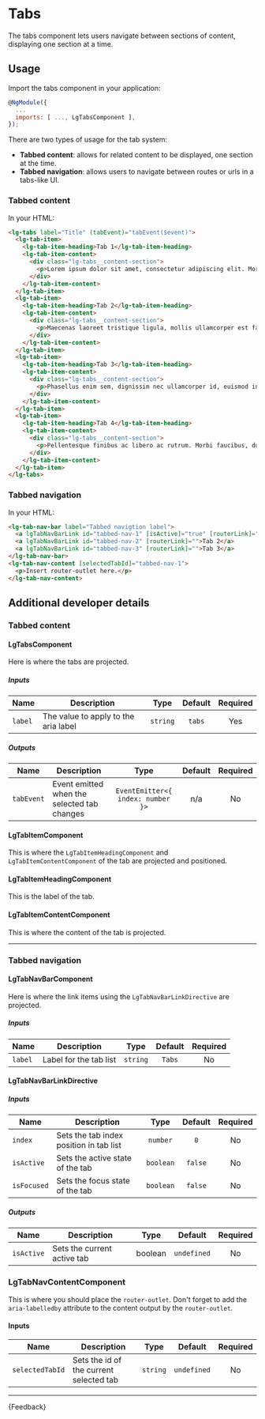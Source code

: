 
<Meta title="Components/Tabs/Guide" />

# Tabs

<p class="standfirst">The tabs component lets users navigate between sections of content, displaying one section at a time.</p>


## Usage

Import the tabs component in your application:

```js
@NgModule({
  ...
  imports: [ ..., LgTabsComponent ],
});
```

There are two types of usage for the tab system:

- **Tabbed content**: allows for related content to be displayed, one section at the time.
- **Tabbed navigation**: allows users to navigate between routes or urls in a tabs-like UI.


### Tabbed content

In your HTML:

```html
<lg-tabs label="Title" (tabEvent)="tabEvent($event)">
  <lg-tab-item>
    <lg-tab-item-heading>Tab 1</lg-tab-item-heading>
    <lg-tab-item-content>
      <div class="lg-tabs__content-section">
        <p>Lorem ipsum dolor sit amet, consectetur adipiscing elit. Morbi posuere nec leo nec hendrerit. Pellentesque eu lacinia tortor. Donec urna felis, dictum et faucibus et, interdum ut urna. Nam eleifend eleifend mi vel blandit. Morbi rutrum a odio in pharetra. Quisque vitae lacus efficitur, elementum mauris in, porta nisl. Praesent porttitor accumsan ante, sed efficitur nunc placerat in. Etiam non lorem leo. Aenean magna lacus, iaculis at velit non, congue commodo dui. Pellentesque tempus elementum tempor.</p>
      </div>
    </lg-tab-item-content>
  </lg-tab-item>
  <lg-tab-item>
    <lg-tab-item-heading>Tab 2</lg-tab-item-heading>
    <lg-tab-item-content>
      <div class="lg-tabs__content-section">
        <p>Maecenas laoreet tristique ligula, mollis ullamcorper est faucibus eget. Aenean quis placerat arcu. Sed efficitur odio nunc, id facilisis orci accumsan eget. Nunc feugiat elit eget imperdiet faucibus. Maecenas faucibus sit amet nisi a ultricies. Donec id scelerisque ante, eget tempus dui. Fusce semper ex eu lorem pellentesque tristique. Proin non augue quis orci lobortis rhoncus. Aliquam quis luctus ipsum. Maecenas vulputate porta mauris, id lacinia turpis feugiat sed. Aenean et commodo elit, a dignissim massa. Fusce facilisis laoreet orci quis vehicula. Curabitur eu lacus vitae libero laoreet hendrerit at quis magna.</p>
      </div>
    </lg-tab-item-content>
  </lg-tab-item>
  <lg-tab-item>
    <lg-tab-item-heading>Tab 3</lg-tab-item-heading>
    <lg-tab-item-content>
      <div class="lg-tabs__content-section">
        <p>Phasellus enim sem, dignissim nec ullamcorper id, euismod in magna. Sed at egestas urna. Donec at nibh eros. Pellentesque at nunc in elit egestas pellentesque a quis nunc. Praesent commodo risus in metus tincidunt pretium. Nulla vehicula sem lectus, ac eleifend velit pellentesque a. Proin et varius ante, nec venenatis nulla. Pellentesque pharetra risus lorem, et congue ligula interdum volutpat. Donec ut iaculis metus. Nunc rutrum vestibulum ex nec condimentum. Pellentesque nec volutpat quam. Etiam tortor arcu, eleifend ut ante id, ullamcorper tristique libero. Praesent imperdiet, orci in tincidunt aliquet, quam sapien convallis nunc, non maximus dui lacus sed lacus. Suspendisse ut tortor dui.</p>
      </div>
    </lg-tab-item-content>
  </lg-tab-item>
  <lg-tab-item>
    <lg-tab-item-heading>Tab 4</lg-tab-item-heading>
    <lg-tab-item-content>
      <div class="lg-tabs__content-section">
        <p>Pellentesque finibus ac libero ac rutrum. Morbi faucibus, dui et efficitur posuere, urna ipsum vehicula dui, in placerat risus felis et lectus. Vivamus imperdiet nulla nisi, eget varius mi cursus nec. Suspendisse quis risus eleifend, pretium lectus eget, condimentum leo. Aliquam faucibus at mi sit amet volutpat. Nunc nec orci sapien. Duis augue quam, bibendum in enim a, ultricies luctus mi. Aliquam eleifend magna est, eget sagittis massa malesuada quis. Maecenas mattis tortor sit amet mi sagittis, vitae aliquam dui rhoncus. Aenean sed erat eu ante ornare sollicitudin in et est.</p>
      </div>
    </lg-tab-item-content>
  </lg-tab-item>
</lg-tabs>
```


### Tabbed navigation

In your HTML:

```html
<lg-tab-nav-bar label="Tabbed navigtion label">
  <a lgTabNavBarLink id="tabbed-nav-1" [isActive]="true" [routerLink]="">Tab 1</a>
  <a lgTabNavBarLink id="tabbed-nav-2" [routerLink]="">Tab 2</a>
  <a lgTabNavBarLink id="tabbed-nav-3" [routerLink]="">Tab 3</a>
</lg-tab-nav-bar>
<lg-tab-nav-content [selectedTabId]="tabbed-nav-1">
  <p>Insert router-outlet here.</p>
</lg-tab-nav-content>
```

## Additional developer details

### Tabbed content

#### LgTabsComponent
Here is where the tabs are projected.

##### Inputs

| Name    | Description                          |   Type   | Default | Required |
|---------|--------------------------------------|:--------:|:-------:|:--------:|
| `label` | The value to apply to the aria label | `string` | `tabs`  |   Yes    |

##### Outputs

| Name       | Description                                 |               Type                | Default | Required |
|------------|---------------------------------------------|:---------------------------------:|:-------:|:--------:|
| `tabEvent` | Event emitted when the selected tab changes | `EventEmitter<{ index: number }>` |   n/a   |    No    |

#### LgTabItemComponent
This is where the `LgTabItemHeadingComponent` and `LgTabItemContentComponent` of the tab are projected and positioned.

#### LgTabItemHeadingComponent
This is the label of the tab.

#### LgTabItemContentComponent
This is where the content of the tab is projected.

---

### Tabbed navigation

#### LgTabNavBarComponent
Here is where the link items using the `LgTabNavBarLinkDirective` are projected.

##### Inputs

| Name    | Description            |   Type   | Default | Required |
|---------|------------------------|:--------:|:-------:|:--------:|
| `label` | Label for the tab list | `string` | `Tabs`  |    No    |

#### LgTabNavBarLinkDirective

##### Inputs

| Name        | Description                             |   Type    | Default | Required |
|-------------|-----------------------------------------|:---------:|:-------:|:--------:|
| `index`     | Sets the tab index position in tab list | `number`  |   `0`   |    No    |
| `isActive`  | Sets the active state of the tab        | `boolean` | `false` |    No    |
| `isFocused` | Sets the focus state of the tab         | `boolean` | `false` |    No    |

##### Outputs

| Name       | Description                 |  Type   |   Default   | Required |
|------------|-----------------------------|:-------:|:-----------:|:--------:|
| `isActive` | Sets the current active tab | boolean | `undefined` |    No    |

### LgTabNavContentComponent
This is where you should place the `router-outlet`. Don't forget to add the `aria-labelledby` attribute to the content output by the `router-outlet`.

#### Inputs

| Name            | Description                             |   Type   |   Default   | Required |
|-----------------|-----------------------------------------|:--------:|:-----------:|:--------:|
| `selectedTabId` | Sets the id of the current selected tab | `string` | `undefined` |    No    |

---

<Markdown>{Feedback}</Markdown>
